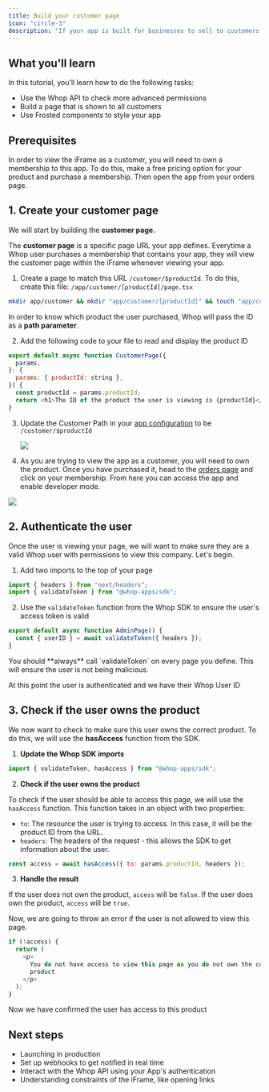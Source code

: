 ```yaml
---
title: Build your customer page
icon: "circle-3"
description: "If your app is built for businesses to sell to customers, then it's time to build your customer page"
---
```


## What you'll learn

In this tutorial, you’ll learn how to do the following tasks:

- Use the Whop API to check more advanced permissions
- Build a page that is shown to all customers
- Use Frosted components to style your app

## Prerequisites

In order to view the iFrame as a customer, you will need to own a membership to this app. To do this, make a free pricing option for your product and purchase a membership. Then open the app from your orders page.

## 1. Create your customer page

We will start by building the **customer page.**

The **customer page** is a specific page URL your app defines. Everytime a Whop user purchases a membership that contains your app, they will view the customer page within the iFrame whenever viewing your app.

1. Create a page to match this URL `/customer/$productId`. To do this, create this file: `/app/customer/[productId]/page.tsx`

```bash
mkdir app/customer && mkdir "app/customer/[productId]" && touch "app/customer/[productId]/page.tsx"
```

In order to know which product the user purchased, Whop will pass the ID as a **path parameter**.

2. Add the following code to your file to read and display the product ID

```javascript
export default async function CustomerPage({
  params,
}: {
  params: { productId: string },
}) {
  const productId = params.productId;
  return <h1>The ID of the product the user is viewing is {productId}</h1>;
}
```

3. Update the Customer Path in your [app configuration](https://dash.whop.com/settings/developer) to be `/customer/$productId`

   <Frame>
     <img src="https://imgur.com/mm6MN2q.png" />
   </Frame>

4. As you are trying to view the app as a customer, you will need to own the product. Once you have purchased it, head to the [orders page](https://whop.com/orders/products) and click on your membership. From here you can access the app and enable developer mode.

<Frame>
  <img src="https://imgur.com/bSDqraA.gif" />
</Frame>

## 2. Authenticate the user

Once the user is viewing your page, we will want to make sure they are a valid Whop user with permissions to view this company. Let's begin.

1. Add two imports to the top of your page

```javascript
import { headers } from "next/headers";
import { validateToken } from "@whop-apps/sdk";
```

2. Use the `validateToken` function from the Whop SDK to ensure the user's access token is valid

```javascript
export default async function AdminPage() {
  const { userID } = await validateToken({ headers });
}
```

<Warning>
  You should **always** call `validateToken` on every page you define. This will
  ensure the user is not being malicious.
</Warning>

At this point the user is authenticated and we have their Whop User ID

## 3. Check if the user owns the product

We now want to check to make sure this user owns the correct product. To do this, we will use the **hasAccess** function from the SDK.

1. **Update the Whop SDK imports**

```js
import { validateToken, hasAccess } from "@whop-apps/sdk";
```

2. **Check if the user owns the product**

To check if the user should be able to access this page, we will use the `hasAccess` function. This function takes in an object with two properties:

- `to`: The resource the user is trying to access. In this case, it will be the product ID from the URL.
- `headers`: The headers of the request - this allows the SDK to get information about the user.

```javascript
const access = await hasAccess({ to: params.productId, headers });
```

3. **Handle the result**

If the user does not own the product, `access` will be `false`. If the user does own the product, `access` will be `true`.

Now, we are going to throw an error if the user is not allowed to view this page.

```javascript
if (!access) {
  return (
    <p>
      You do not have access to view this page as you do not own the correct
      product
    </p>
  );
}
```

Now we have confirmed the user has access to this product

## Next steps

- Launching in production
- Set up webhooks to get notified in real time
- Interact with the Whop API using your App's authentication
- Understanding constraints of the iFrame, like opening links

